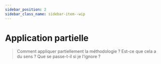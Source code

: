 ```yaml
---
sidebar_position: 2
sidebar_class_name: sidebar-item--wip
---
```



# Application partielle

<WIP ticket="199" />

> Comment appliquer partiellement la méthodologie ? Est-ce que cela a du sens ? Que se passe-t-il si je l'ignore ?